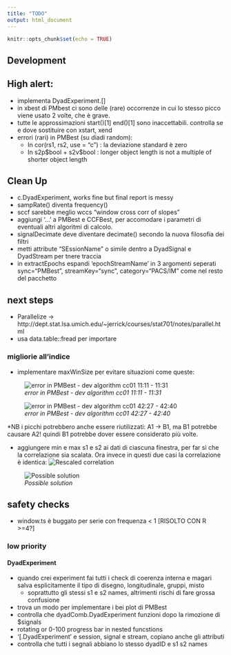 ```yaml
---
title: "TODO"
output: html_document
---
```


```r
knitr::opts_chunk$set(echo = TRUE)
```
## Development 

## High alert:
  * implementa DyadExperiment.[]
  * in xbest di PMbest ci sono delle (rare) occorrenze in cui lo stesso picco viene usato 2 volte, che è grave.
  * tutte le approssimazioni start()[1] end()[1] sono inaccettabili. controlla se e dove sostituire con xstart, xend
  * errori (rari) in PMBest (su diadi random): 
    * In cor(rs1, rs2, use = "c") : la deviazione standard è zero
    * In s2p\$bool + s2v\$bool :  longer object length is not a multiple of shorter object length

  
## Clean Up
  * c.DyadExperiment, works fine but final report is messy
  * sampRate() diventa frequency()
  * sccf sarebbe meglio wccs "window cross corr of slopes"
  * aggiungi '...' a PMBest e CCFBest, per accomodare i parametri di eventuali altri algoritmi di calcolo.
  * signalDecimate deve diventare decimate() secondo la nuova filosofia dei filtri
  * metti attribute "SEssionName" o simile dentro a DyadSignal e DyadStream per tnere traccia
  * in extractEpochs espandi 'epochStreamName' in 3 argomenti seperati sync="PMBest", streamKey="sync", category="PACS/IM" come nel resto del pacchetto

## next steps
  * Parallelize -> http://dept.stat.lsa.umich.edu/~jerrick/courses/stat701/notes/parallel.html
  * usa data.table::fread per importare
  
### migliorie all'indice
  * implementare maxWinSize per evitare situazioni come queste:
  
  ![_error in PMBest - dev algorithm cc01 11:11 - 11:31_](dev_spam/dev_error1.PNG)
  
  ![_error in PMBest - dev algorithm cc01 42:27 - 42:40_](dev_spam/dev_error2.PNG)
  
  *NB i picchi potrebbero anche essere riutilizzati: A1 -> B1, ma B1 potrebbe causare A2! quindi B1 potrebbe dover essere considerato più volte. 
  
  * aggiungere min e max s1 e s2 ai dati di ciascuna finestra, per far sì che la correlazione sia scalata. Ora invece in questi due casi la correlazione è identica:
  ![_Rescaled correlation_](dev_spam/cor_rescale.png)
  
  ![_Possible solution_](dev_spam/cor_rescale2.png)

  
## safety checks
  * window.ts è buggato per serie con frequenza < 1 [RISOLTO CON R >=4?]


    


### low priority
#### DyadExperiment
* quando crei experiment fai tutti i check di coerenza interna e magari salva esplicitamente il tipo di disegno, longitudinale, gruppi, misto
  * soprattutto gli stessi s1 e s2 names, altrimenti rischi di fare grossa confusione
* trova un modo per implementare i bei plot di PMBest  
* controlla che dyadComb.DyadExperiment funzioni dopo la rimozione di $signals
* rotating or 0-100 progress bar in nested funcstions
* '[.DyadExperiment' e session, signal e stream, copiano anche gli attributi
* controlla che tutti i segnali abbiano lo stesso dyadID e s1 s2 names
